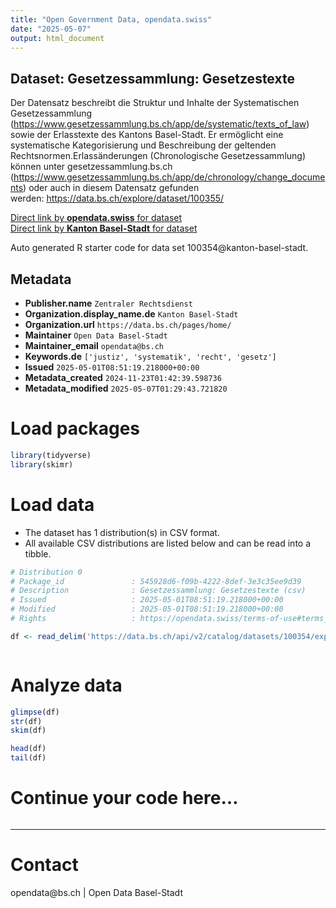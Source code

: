```yaml
---
title: "Open Government Data, opendata.swiss"
date: "2025-05-07"
output: html_document
---
```


## Dataset: Gesetzessammlung: Gesetzestexte

Der Datensatz beschreibt die Struktur und Inhalte der Systematischen Gesetzessammlung ([https://www.gesetzessammlung.bs.ch/app/de/systematic/texts_of_law](https://www.gesetzessammlung.bs.ch/app/de/systematic/texts_of_law)) sowie der Erlasstexte des Kantons Basel-Stadt. Er ermöglicht eine systematische Kategorisierung und Beschreibung der geltenden Rechtsnormen.Erlassänderungen (Chronologische Gesetzessammlung) können unter gesetzessammlung.bs.ch ([https://www.gesetzessammlung.bs.ch/app/de/chronology/change_documents](https://www.gesetzessammlung.bs.ch/app/de/chronology/change_documents)) oder auch in diesem Datensatz gefunden werden: [https://data.bs.ch/explore/dataset/100355/](https://data.bs.ch/explore/dataset/100355/)

[Direct link by **opendata.swiss** for dataset](https://opendata.swiss/de/dataset/gesetzessammlung-gesetzestexte)<br>
[Direct link by **Kanton Basel-Stadt** for dataset](https://data.bs.ch/explore/dataset/100354/)

Auto generated R starter code for data set 100354@kanton-basel-stadt.

## Metadata

- **Publisher.name** `Zentraler Rechtsdienst`
- **Organization.display_name.de** `Kanton Basel-Stadt`
- **Organization.url** `https://data.bs.ch/pages/home/`
- **Maintainer** `Open Data Basel-Stadt`
- **Maintainer_email** `opendata@bs.ch`
- **Keywords.de** `['justiz', 'systematik', 'recht', 'gesetz']`
- **Issued** `2025-05-01T08:51:19.218000+00:00`
- **Metadata_created** `2024-11-23T01:42:39.598736`
- **Metadata_modified** `2025-05-07T01:29:43.721820`


# Load packages

```r

library(tidyverse)
library(skimr)

```

# Load data

-   The dataset has 1 distribution(s) in CSV format.
-   All available CSV distributions are listed below and can be read into a tibble.

```r

# Distribution 0
# Package_id               : 545928d6-f09b-4222-8def-3e3c35ee9d39
# Description              : Gesetzessammlung: Gesetzestexte (csv)
# Issued                   : 2025-05-01T08:51:19.218000+00:00
# Modified                 : 2025-05-01T08:51:19.218000+00:00
# Rights                   : https://opendata.swiss/terms-of-use#terms_by

df <- read_delim('https://data.bs.ch/api/v2/catalog/datasets/100354/exports/csv?use_labels=true')



```

# Analyze data

```r

glimpse(df)
str(df)
skim(df)

head(df)
tail(df)

```

# Continue your code here...

```r

```

------------------------------------------------------------------------

# Contact

opendata@bs.ch | Open Data Basel-Stadt
